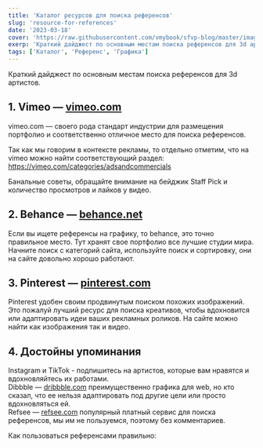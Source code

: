 ```yaml
---
title: 'Каталог ресурсов для поиска референсов'
slug: 'resource-for-references'
date: '2023-03-18'
cover: 'https://raw.githubusercontent.com/vmybook/sfvp-blog/master/images/nude_paer.jpg'
exerp: 'Краткий дайджест по основным местам поиска референсов для 3d артистов.'
tags: ['Каталог', 'Референс', 'Графика']
---
```

Краткий дайджест по основным местам поиска референсов для 3d артистов.


## 1. Vimeo — [vimeo.com](https://vimeo.com/) 

<CustomImage alt="vimeo.com" src="https://raw.githubusercontent.com/vmybook/sfvp-blog/master/images/vimeo.jpg" />

vimeo.com — своего рода стандарт индустрии для размещения портфолио и соответственно отличное место для поиска референсов. 

Так как мы говорим в контексте рекламы, то отдельно отметим, что на vimeo можно найти соответствующий раздел: https://vimeo.com/categories/adsandcommercials

Банальные советы, обращайте внимание на бейджик Staff Pick и количество просмотров и лайков у видео.


## 2. Behance — [behance.net](https://behance.net/)

<CustomImage alt="behance.net" src="https://raw.githubusercontent.com/vmybook/sfvp-blog/master/images/behance.jpg" />

Если вы ищете референсы на графику, то behance, это точно правильное место. Тут хранят свое портфолио все лучшие студии мира. Начните поиск с категорий сайта, используйте поиск и сортировку, они на сайте довольно хорошо работают.


## 3. Pinterest — [pinterest.com](https://pinterest.com/)

<CustomImage alt="pinterest.com" src="https://raw.githubusercontent.com/vmybook/sfvp-blog/master/images/pinterest.jpg" />

Pinterest удобен своим продвинутым поиском похожих изображений. Это пожалуй лучший ресурс для поиска креативов, чтобы вдохновится или адаптировать идеи ваших рекламных роликов. На сайте можно найти как изображения так и видео.


## 4. Достойны упоминания

Instagram и TikTok - подпишитесь на артистов, которые вам нравятся и вдохновляйтесь их работами. <br />
Dibbble — [dribbble.com](https://dribbble.com/) преимущественно графика для web, но кто сказал, что ее нельзя адаптировать под другие цели или просто вдохновляться ей. <br />
Refsee — [refsee.com](https://refsee.com/) популярный платный сервис для поиска референсов, мы им не пользуемся, поэтому без комментариев.


Как пользоваться референсами правильно:

<VideoYoutube id="JlPRF6cRv3w" />